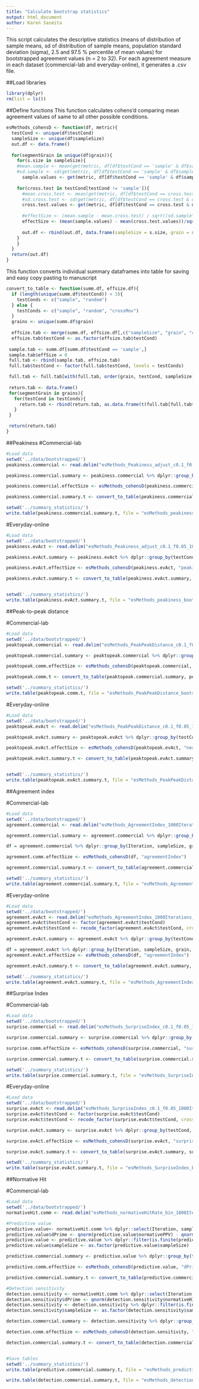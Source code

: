 ```yaml
---
title: "Calculate bootstrap statistics"
output: html_document
author: Karen Sasmita 
---
```


This script calculates the descriptive statistics (means of distribution of sample means, sd of distribution of sample means, population standard deviation (sigma), 2.5 and 97.5 % percentile of mean values) for bootstrapped agreement values (n = 2 to 32). For each agreement measure in each dataset (commercial-lab and everyday-online), it generates a .csv file. 

##Load libraries
```r
library(dplyr)
rm(list = ls())
```

##Define functions 
This function calculates cohens'd comparing mean agreement values of same to all other possible conditions. 
```r
esMethods_cohensD <- function(df, metric){
  testCond <- unique(df$testCond)
  sampleSize <- unique(df$sampleSize)
  out.df <- data.frame()
  
  for(segmentGrain in unique(df$grain)){
    for(s.size in sampleSize){
    #mean.sample <- mean(get(metric, df[df$testCond == 'sample' & df$sampleSize == s.size & df$grain == segmentGrain,]))
    #sd.sample <- sd(get(metric, df[df$testCond == 'sample' & df$sampleSize == s.size & df$grain == segmentGrain,]))
      sample.values <- get(metric, df[df$testCond == 'sample' & df$sampleSize == s.size & df$grain == segmentGrain,])
      
    for(cross.test in testCond[testCond != 'sample']){
      #mean.cross.test <- mean(get(metric, df[df$testCond == cross.test & df$sampleSize == s.size & df$grain == segmentGrain,]))
      #sd.cross.test <- sd(get(metric, df[df$testCond == cross.test & df$sampleSize == s.size & df$grain == segmentGrain,]))
      cross.test.values <- get(metric, df[df$testCond == cross.test & df$sampleSize == s.size & df$grain == segmentGrain,])
      
      #effectSize <- (mean.sample - mean.cross.test) / sqrt((sd.sample^2 +sd.cross.test^2)/2)
      effectSize <- (mean(sample.values) - mean(cross.test.values))/sqrt(((length(sample.values)-1)*(var(sample.values)) + (length(cross.test.values)-1)*(var(cross.test.values)))/(length(sample.values)+length(cross.test.values)-2))
      
      out.df <- rbind(out.df, data.frame(sampleSize = s.size, grain = segmentGrain, testCond = 'sample', contrast = cross.test, effSize = abs(effectSize), mean_sample = mean(sample.values), sd_sample = sd(sample.values), mean_crosstest = mean(cross.test.values), sd_crosstest = sd(cross.test.values)))
    }
    }
  }
  return(out.df)
}

```

This function converts individual summary dataframes into table for saving and easy copy pasting to manuscript

```r
convert_to_table <- function(summ.df, effsize.df){
  if (length(unique(summ.df$testCond)) < 3){
    testConds <- c("sample", "random")
  } else {
    testConds <- c("sample", "random", "crossMov")
  }
  grains <- unique(summ.df$grain)
  
  effsize.tab <- merge(summ.df, effsize.df[,c("sampleSize", "grain", "contrast", "effSize")], by.x = c("sampleSize", "grain", "testCond"), by.y = c("sampleSize", "grain", "contrast"))
  effsize.tab$testCond <- as.factor(effsize.tab$testCond)
  
 sample.tab <- summ.df[summ.df$testCond == 'sample',]
 sample.tab$effSize = 0
 full.tab <- rbind(sample.tab, effsize.tab)
 full.tab$testCond <- factor(full.tab$testCond, levels = testConds)

 full.tab <- full.tab[with(full.tab, order(grain, testCond, sampleSize)),]
 
 return.tab <- data.frame()
 for(segmentGrain in grains){
   for(testCond in testConds){
     return.tab <- rbind(return.tab, as.data.frame(t(full.tab[full.tab$grain == segmentGrain & full.tab$testCond == testCond,])))
   }
 }

 return(return.tab)
}
```

##Peakiness 
#Commercial-lab 

```r
#Load data
setwd('../data/bootstrapped/')
peakiness.commercial <- read.delim("esMethods_Peakiness_adjust_c0.1_f0.05_1000Iterations_commercial.txt", head = TRUE)

peakiness.commercial.summary <- peakiness.commercial %>% dplyr::group_by(testCond, sampleSize, grain) %>% dplyr::summarise(mean = mean(peakiness), sd = sd(peakiness), lower.quantile = quantile(peakiness, c(0.025)), upper.quantile = quantile(peakiness, c(0.975))) 

peakiness.commercial.effectSize <- esMethods_cohensD(peakiness.commercial, "peakiness")

peakiness.commercial.summary.t <- convert_to_table(peakiness.commercial.summary, peakiness.commercial.effectSize)

setwd('../summary_statistics/')
write.table(peakiness.commercial.summary.t, file = "esMethods_peakiness_bootstrapSummaryStatistics_commercial.csv", sep = ',', row.names = TRUE)
```

#Everyday-online 

```r
#Load data
setwd('../data/bootstrapped/')
peakiness.evAct <- read.delim("esMethods_Peakiness_adjust_c0.1_f0.05_1000Iterations_evAct.txt", head = TRUE)

peakiness.evAct.summary <- peakiness.evAct %>% dplyr::group_by(testCond, sampleSize, grain) %>% dplyr::summarise(mean = mean(peakiness), sd = sd(peakiness), lower.quantile = quantile(peakiness, c(0.025)), upper.quantile = quantile(peakiness, c(0.975)))

peakiness.evAct.effectSize <- esMethods_cohensD(peakiness.evAct, "peakiness")

peakiness.evAct.summary.t <- convert_to_table(peakiness.evAct.summary, peakiness.evAct.effectSize)


setwd('../summary_statistics/')
write.table(peakiness.evAct.summary.t, file = "esMethods_peakiness_bootstrapSummaryStatistics_evAct.csv", sep = ',', row.names = TRUE)
```

##Peak-to-peak distance

#Commercial-lab 
```r
#Load data
setwd('../data/bootstrapped/')
peaktopeak.commercial <- read.delim("esMethods_PeakPeakDistance_c0.1_f0.05_1000Iterations_commercial.txt", head = TRUE)

peaktopeak.commercial.summary <- peaktopeak.commercial %>% dplyr::group_by(testCond, sampleSize, grain) %>% dplyr::summarise(mean = mean(nearestDistance), sd = sd(nearestDistance), lower.quantile = quantile(nearestDistance, c(0.025)), upper.quantile = quantile(nearestDistance, c(0.975)))

peaktopeak.comm.effectSize <- esMethods_cohensD(peaktopeak.commercial, "nearestDistance")

peaktopeak.comm.t <- convert_to_table(peaktopeak.commercial.summary, peaktopeak.comm.effectSize)

setwd('../summary_statistics/')
write.table(peaktopeak.comm.t, file = "esMethods_PeakPeakDistance_bootstrapSummaryStatistics_commercial.csv", sep = ',', row.names = TRUE)
```

#Everyday-online
```r
#Load data
setwd('../data/bootstrapped/')
peaktopeak.evAct <- read.delim("esMethods_PeakPeakDistance_c0.1_f0.05_1000Iterations_evAct.txt", head = TRUE)

peaktopeak.evAct.summary <- peaktopeak.evAct %>% dplyr::group_by(testCond, sampleSize, grain) %>% dplyr::summarise(mean = mean(nearestDistance), sd = sd(nearestDistance), lower.quantile = quantile(nearestDistance, c(0.025)), upper.quantile = quantile(nearestDistance, c(0.975))) 

peaktopeak.evAct.effectSize <- esMethods_cohensD(peaktopeak.evAct, "nearestDistance")

peaktopeak.evAct.summary.t <- convert_to_table(peaktopeak.evAct.summary, peaktopeak.evAct.effectSize)


setwd('../summary_statistics/')
write.table(peaktopeak.evAct.summary.t, file = "esMethods_PeakPeakDistance_bootstrapSummaryStatistics_evAct.csv", sep = ',', row.names = TRUE)
```

##Agreement index

#Commercial-lab 

```r
#Load data
setwd('../data/bootstrapped/')
agreement.commercial <- read.delim("esMethods_AgreementIndex_1000Iterations_commercial.txt", head = TRUE)

agreement.commercial.summary <- agreement.commercial %>% dplyr::group_by(testCond, sampleSize, grain) %>% dplyr::summarise(mean = mean(agreementIndex), sd = sd(agreementIndex), lower.quantile = quantile(agreementIndex, c(0.025)), upper.quantile = quantile(agreementIndex, c(0.975))) 

df = agreement.commercial %>% dplyr::group_by(Iteration, sampleSize, grain, testCond) %>% dplyr::summarise(agreementIndex = mean(agreementIndex))

agreement.comm.effectSize <- esMethods_cohensD(df, "agreementIndex")

agreement.commercial.summary.t <- convert_to_table(agreement.commercial.summary, agreement.comm.effectSize)

setwd('../summary_statistics/')
write.table(agreement.commercial.summary.t, file = "esMethods_AgreementIndex_bootstrapSummaryStatistics_commercial_average.csv", sep = ',', row.names = TRUE)
```

#Everyday-online

```r
#Load data
setwd('../data/bootstrapped/')
agreement.evAct <- read.delim("esMethods_AgreementIndex_1000Iterations_evAct.txt", head = TRUE)
agreement.evAct$testCond <- factor(agreement.evAct$testCond)
agreement.evAct$testCond <- recode_factor(agreement.evAct$testCond, crossMovie = "crossMov")

agreement.evAct.summary <- agreement.evAct %>% dplyr::group_by(testCond, sampleSize, grain) %>% dplyr::summarise(mean = mean(agreementIndex), sd = sd(agreementIndex), lower.quantile = quantile(agreementIndex, c(0.025)), upper.quantile = quantile(agreementIndex, c(0.975)))

df = agreement.evAct %>% dplyr::group_by(Iteration, sampleSize, grain, testCond) %>% dplyr::summarise(agreementIndex = mean(agreementIndex))
agreement.evAct.effectSize <- esMethods_cohensD(df, "agreementIndex")

agreement.evAct.summary.t <- convert_to_table(agreement.evAct.summary, agreement.evAct.effectSize)

setwd('../summary_statistics/')
write.table(agreement.evAct.summary.t, file = "esMethods_AgreementIndex_bootstrapSummaryStatistics_evAct_average.csv", sep = ',', row.names = TRUE)
```

##Surprise Index

#Commercial-lab 

```r
#Load data
setwd('../data/bootstrapped/')
surprise.commercial <- read.delim("esMethods_SurpriseIndex_c0.1_f0.05_1000Iterations_commercial.txt", head = TRUE)

surprise.commercial.summary <- surprise.commercial %>% dplyr::group_by(testCond, sampleSize, grain) %>% dplyr::summarise(mean = mean(surpriseIndex), sd = sd(surpriseIndex), lower.quantile = quantile(surpriseIndex, c(0.025)), upper.quantile = quantile(surpriseIndex, c(0.975))) 

surprise.comm.effectSize <- esMethods_cohensD(surprise.commercial, "surpriseIndex")

surprise.commercial.summary.t <- convert_to_table(surprise.commercial.summary, surprise.comm.effectSize)

setwd('../summary_statistics/')
write.table(surprise.commercial.summary.t, file = "esMethods_SurpriseIndex_bootstrapSummaryStatistics_commercial.csv", sep = ',', row.names = TRUE)
```

#Everyday-online

```r
#Load data
setwd('../data/bootstrapped/')
surprise.evAct <- read.delim("esMethods_SurpriseIndex_c0.1_f0.05_1000Iterations_evAct.txt", head = TRUE)
surprise.evAct$testCond <- factor(surprise.evAct$testCond)
surprise.evAct$testCond <- recode_factor(surprise.evAct$testCond, crossMovie = "crossMov")

surprise.evAct.summary <- surprise.evAct %>% dplyr::group_by(testCond, sampleSize, grain) %>% dplyr::summarise(mean = mean(surpriseIndex), sd = sd(surpriseIndex), lower.quantile = quantile(surpriseIndex, c(0.025)), upper.quantile = quantile(surpriseIndex, c(0.975))) 

surprise.evAct.effectSize <- esMethods_cohensD(surprise.evAct, "surpriseIndex")

surprise.evAct.summary.t <- convert_to_table(surprise.evAct.summary, surprise.evAct.effectSize)

setwd('../summary_statistics/')
write.table(surprise.evAct.summary.t, file = "esMethods_SurpriseIndex_bootstrapSummaryStatistics_evAct.csv", sep = ',', row.names = TRUE)
```


##Normative Hit

#Commercial-lab

```r
#Load data
setwd('../data/bootstrapped/')
normativeHit.comm <- read.delim("esMethods_normativeHitRate_bin_1000Iterations_commercial.txt", head = TRUE)

#Predictive value 
predictive.value<- normativeHit.comm %>% dplyr::select(Iteration, sampleSize, movieName, grain, testCond, normativePPV, normativeFalsePPV)
predictive.value$dPrime <- qnorm(predictive.value$normativePPV) - qnorm(predictive.value$normativeFalsePPV)
predictive.value <- predictive.value %>% dplyr::filter(is.finite(predictive.value$dPrime))
predictive.value$sampleSize <- as.factor(predictive.value$sampleSize)

predictive.commercial.summary <- predictive.value %>% dplyr::group_by(testCond, sampleSize, grain) %>% dplyr::summarise(mean = mean(dPrime), sd = sd(dPrime), lower.quantile = quantile(dPrime, c(0.025)), upper.quantile = quantile(dPrime, c(0.975))) 

predictive.comm.effectSize <- esMethods_cohensD(predictive.value, "dPrime")

predictive.commercial.summary.t <- convert_to_table(predictive.commercial.summary, predictive.comm.effectSize)

#Detection sensitivity
detection.sensitivity <- normativeHit.comm %>% dplyr::select(Iteration, sampleSize, movieName, grain, testCond, normativeHit, normativeFA, normativeMiss, normativeCR)
detection.sensitivity$dPrime <- qnorm(detection.sensitivity$normativeHit) - qnorm(detection.sensitivity$normativeFA)
detection.sensitivity <- detection.sensitivity %>% dplyr::filter(is.finite(detection.sensitivity$dPrime))
detection.sensitivity$sampleSize <- as.factor(detection.sensitivity$sampleSize)

detection.commercial.summary <- detection.sensitivity %>% dplyr::group_by(testCond, sampleSize, grain) %>% dplyr::summarise(mean = mean(dPrime), sd = sd(dPrime), lower.quantile = quantile(dPrime, c(0.025)), upper.quantile = quantile(dPrime, c(0.975))) 

detection.comm.effectSize <- esMethods_cohensD(detection.sensitivity, "dPrime")

detection.commercial.summary.t <- convert_to_table(detection.commercial.summary, detection.comm.effectSize)


#Save tables
setwd('../summary_statistics/')
write.table(predictive.commercial.summary.t, file = "esMethods_predictiveValue_bootstrapSummaryStatistics_commercial.csv", sep = ',', row.names = TRUE)

write.table(detection.commercial.summary.t, file = "esMethods_detectionSensitivity_bootstrapSummaryStatistics_commercial.csv", sep = ',', row.names = TRUE)


```